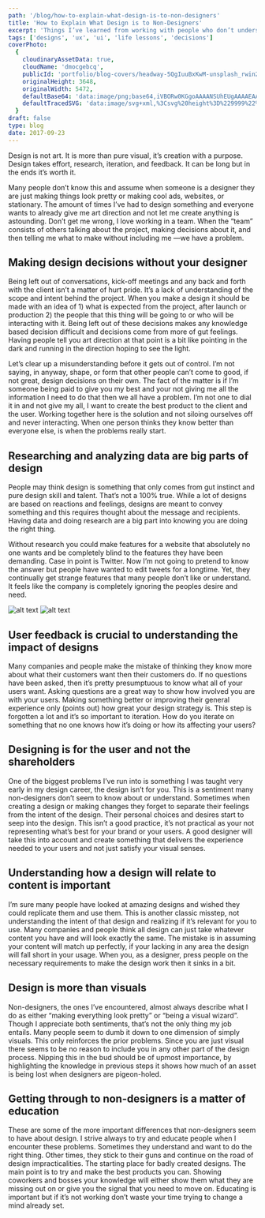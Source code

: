 ```yaml
---
path: '/blog/how-to-explain-what-design-is-to-non-designers'
title: 'How to Explain What Design is to Non-Designers'
excerpt: 'Things I’ve learned from working with people who don’t understand what design is'
tags: ['designs', 'ux', 'ui', 'life lessons', 'decisions']
coverPhoto:
  {
    cloudinaryAssetData: true,
    cloudName: 'dmocgebcq',
    publicId: 'portfolio/blog-covers/headway-5QgIuuBxKwM-unsplash_rwin2f.jpg',
    originalHeight: 3648,
    originalWidth: 5472,
    defaultBase64: 'data:image/png;base64,iVBORw0KGgoAAAANSUhEUgAAAAEAAAABCAYAAAAfFcSJAAAADUlEQVR42mMMXG/8HwAEwAI0Bj1bnwAAAABJRU5ErkJggg==',
    defaultTracedSVG: 'data:image/svg+xml,%3Csvg%20height%3D%229999%22%20viewBox%3D%220%200%209999%209999%22%20width%3D%229999%22%20xmlns%3D%22http%3A%2F%2Fwww.w3.org%2F2000%2Fsvg%22%3E%3Cpath%20d%3D%22m0%200h9999v9999h-9999z%22%20fill%3D%22%23f9fafb%22%2F%3E%3C%2Fsvg%3E',
  }
draft: false
type: blog
date: 2017-09-23
---
```


Design is not art. It is more than pure visual, it’s creation with a purpose. Design takes effort, research, iteration, and feedback. It can be long but in the ends it’s worth it.

Many people don’t know this and assume when someone is a designer they are just making things look pretty or making cool ads, websites, or stationary. The amount of times I’ve had to design something and everyone wants to already give me art direction and not let me create anything is astounding. Don’t get me wrong, I love working in a team. When the “team” consists of others talking about the project, making decisions about it, and then telling me what to make without including me —we have a problem.

## Making design decisions without your designer

Being left out of conversations, kick-off meetings and any back and forth with the client isn’t a matter of hurt pride. It’s a lack of understanding of the scope and intent behind the project. When you make a design it should be made with an idea of 1) what is expected from the project, after launch or production 2) the people that this thing will be going to or who will be interacting with it. Being left out of these decisions makes any knowledge based decision difficult and decisions come from more of gut feelings. Having people tell you art direction at that point is a bit like pointing in the dark and running in the direction hoping to see the light.

Let’s clear up a misunderstanding before it gets out of control. I’m not saying, in anyway, shape, or form that other people can’t come to good, if not great, design decisions on their own. The fact of the matter is if I’m someone being paid to give you my best and your not giving me all the information I need to do that then we all have a problem. I’m not one to dial it in and not give my all, I want to create the best product to the client and the user. Working together here is the solution and not siloing ourselves off and never interacting. When one person thinks they know better than everyone else, is when the problems really start.

## Researching and analyzing data are big parts of design

People may think design is something that only comes from gut instinct and pure design skill and talent. That’s not a 100% true. While a lot of designs are based on reactions and feelings, designs are meant to convey something and this requires thought about the message and recipients. Having data and doing research are a big part into knowing you are doing the right thing.

Without research you could make features for a website that absolutely no one wants and be completely blind to the features they have been demanding. Case in point is Twitter. Now I’m not going to pretend to know the answer but people have wanted to edit tweets for a longtime. Yet, they continually get strange features that many people don’t like or understand. It feels like the company is completely ignoring the peoples desire and need.

![alt text](https://miro.medium.com/max/2000/1*lwEG-RHbod94daI86PacZg.png 'Logo Title Text 1')
![alt text](https://miro.medium.com/max/2000/1*-6HiGoZrWo-fZu36n0-gZA.png 'Logo Title Text 1')

## User feedback is crucial to understanding the impact of designs

Many companies and people make the mistake of thinking they know more about what their customers want then their customers do. If no questions have been asked, then it’s pretty presumptuous to know what all of your users want. Asking questions are a great way to show how involved you are with your users. Making something better or improving their general experience only (points out) how great your design strategy is. This step is forgotten a lot and it’s so important to iteration. How do you iterate on something that no one knows how it’s doing or how its affecting your users?

## Designing is for the user and not the shareholders

One of the biggest problems I’ve run into is something I was taught very early in my design career, the design isn’t for you. This is a sentiment many non-designers don’t seem to know about or understand. Sometimes when creating a design or making changes they forget to separate their feelings from the intent of the design. Their personal choices and desires start to seep into the design. This isn’t a good practice, it’s not practical as your not representing what’s best for your brand or your users. A good designer will take this into account and create something that delivers the experience needed to your users and not just satisfy your visual senses.

## Understanding how a design will relate to content is important

I’m sure many people have looked at amazing designs and wished they could replicate them and use them. This is another classic misstep, not understanding the intent of that design and realizing if it’s relevant for you to use. Many companies and people think all design can just take whatever content you have and will look exactly the same. The mistake is in assuming your content will match up perfectly, if your lacking in any area the design will fall short in your usage. When you, as a designer, press people on the necessary requirements to make the design work then it sinks in a bit.

## Design is more than visuals

Non-designers, the ones I’ve encountered, almost always describe what I do as either “making everything look pretty” or “being a visual wizard”. Though I appreciate both sentiments, that’s not the only thing my job entails. Many people seem to dumb it down to one dimension of simply visuals. This only reinforces the prior problems. Since you are just visual there seems to be no reason to include you in any other part of the design process. Nipping this in the bud should be of upmost importance, by highlighting the knowledge in previous steps it shows how much of an asset is being lost when designers are pigeon-holed.

## Getting through to non-designers is a matter of education

These are some of the more important differences that non-designers seem to have about design. I strive always to try and educate people when I encounter these problems. Sometimes they understand and want to do the right thing. Other times, they stick to their guns and continue on the road of design impracticalities. The starting place for badly created designs. The main point is to try and make the best products you can. Showing coworkers and bosses your knowledge will either show them what they are missing out on or give you the signal that you need to move on. Educating is important but if it’s not working don’t waste your time trying to change a mind already set.
